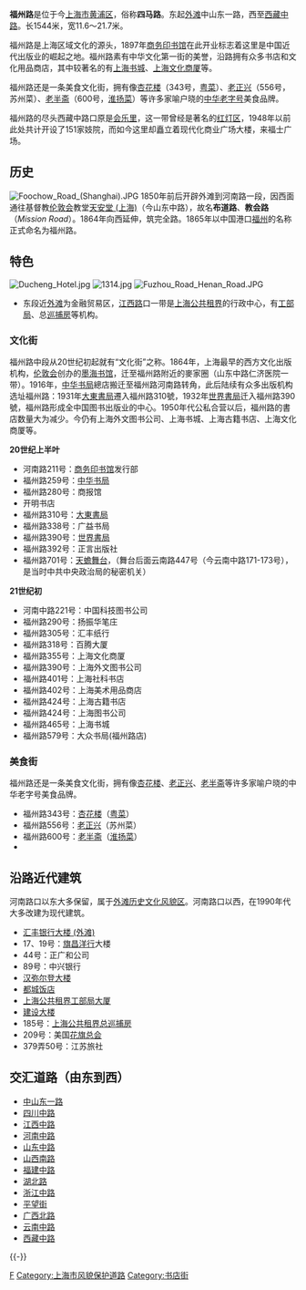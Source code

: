 {{Infobox China Road
|路牌類型 = Shanghai
|中文道路名称=福州路
|走向1=东
|走向2=西
|走向1(E)=E
|道路英文名=Fuzhou Rd. 
|走向2(E)=W
|图片=
|图片说明=
|道路属性= 单行道
|道路总长度= 1.544
|车速限制=
|行车线数量= 4
|所在地区= [[上海市|上海市]][[黄浦区|黄浦区]]
|起点= [[中山东一路|中山东一路]]
|终点= [[西藏中路|西藏中路]]
|路段主要建筑= [[上海书城|上海书城]]
}}
'''福州路'''是位于今[[上海市|上海市]][[黄浦区|黄浦区]]，俗称'''四马路'''。东起[[外滩|外滩]]中山东一路，西至[[西藏中路|西藏中路]]。长1544米，宽11.6～21.7米。

福州路是上海区域文化的源头，1897年[[商务印书馆|商务印书馆]]在此开业标志着这里是中国近代出版业的崛起之地。福州路素有中华文化第一街的美誉，沿路拥有众多书店和文化用品商店，其中较著名的有[[上海书城|上海书城]]、[[上海文化商厦|上海文化商厦]]等。

福州路还是一条美食文化街，拥有像[[杏花楼食品餐饮股份有限公司|杏花楼]]（343号，[[粤菜|粤菜]]）、[[老正兴|老正兴]]（556号，苏州菜）、[[老半斋|老半斋]]（600号，[[淮扬菜|淮扬菜]]）等许多家喻户晓的[[中华老字号|中华老字号]]美食品牌。

福州路的尽头西藏中路口原是[[会乐里|会乐里]]，这一带曾经是著名的[[红灯区|红灯区]]，1948年以前此处共计开设了151家妓院，而如今这里却矗立着现代化商业广场大楼，来福士广场。

== 历史 ==
[[File:Foochow_Road_(Shanghai).JPG|thumb]]
1850年前后开辟外滩到河南路一段，因西面通往基督教[[伦敦会|伦敦会]]教堂[[天安堂_(上海)|天安堂 (上海)]]（今山东中路），故名'''布道路'''、'''教会路'''（''Mission Road''）。1864年向西延伸，筑完全路。1865年以中国港口[[福州|福州]]的名称正式命名为福州路。
      
== 特色 ==
[[File:Ducheng_Hotel.jpg|thumb]]
[[File:1314.jpg|thumb]]
[[File:Fuzhou_Road_Henan_Road.JPG|right]]

*东段近[[外滩|外滩]]为金融贸易区，[[江西路|江西路]]口一带是[[上海公共租界|上海公共租界]]的行政中心，有[[工部局|工部局]]、总[[巡捕房|巡捕房]]等机构。

=== 文化街 ===
福州路中段从20世纪初起就有“文化街”之称。1864年，上海最早的西方文化出版机构，[[伦敦会|伦敦会]]创办的[[墨海书馆|墨海书馆]]，迁至福州路附近的麥家圈（山东中路仁济医院一带）。1916年，[[中华书局|中华书局]]總店搬迁至福州路河南路转角，此后陆续有众多出版机构选址福州路：1931年[[大東書局|大東書局]]遷入福州路310號，1932年[[世界書局|世界書局]]迁入福州路390號，福州路形成全中国图书出版业的中心。1950年代公私合营以后，福州路的書店数量大为减少。今仍有上海外文图书公司、上海书城、上海古籍书店、上海文化商厦等。

'''20世纪上半叶'''
*河南路211号：[[商务印书馆|商务印书馆]]发行部
*福州路259号：[[中华书局|中华书局]]
*福州路280号：商报馆
*开明书店
*福州路310号：[[大東書局|大東書局]]
*福州路338号：广益书局
*福州路390号：[[世界書局|世界書局]]
*福州路392号：正言出版社
*福州路701号：[[天蟾舞台|天蟾舞台]]，（舞台后面云南路447号（今云南中路171-173号），是当时中共中央政治局的秘密机关）

'''21世纪初'''
*河南中路221号：中国科技图书公司
*福州路290号：扬振华笔庄
*福州路305号：汇丰纸行
*福州路318号：百腾大厦
*福州路355号：上海文化商厦
*福州路390号：上海外文图书公司
*福州路401号：上海社科书店
*福州路402号：上海美术用品商店
*福州路424号：上海古籍书店
*福州路424号：上海图书公司
*福州路465号：上海书城
*福州路579号：大众书局(福州路店)

=== 美食街 ===
福州路还是一条美食文化街，拥有像[[杏花楼|杏花楼]]、[[老正兴|老正兴]]、[[老半斋|老半斋]]等许多家喻户晓的中华老字号美食品牌。

*福州路343号：[[杏花楼|杏花楼]]（[[粤菜|粤菜]]）
*福州路556号：[[老正兴|老正兴]]（苏州菜）
*福州路600号：[[老半斋|老半斋]]（[[淮扬菜|淮扬菜]]）
*

== 沿路近代建筑 ==
河南路口以东大多保留，属于[[外滩历史文化风貌区|外滩历史文化风貌区]]。河南路口以西，在1990年代大多改建为现代建筑。
*[[汇丰银行大楼_(外滩)|汇丰银行大楼 (外滩)]]
*17、19号：[[旗昌洋行|旗昌洋行]]大楼
*44号：正广和公司  
*89号：中兴银行    
*[[汉弥尔登大楼|汉弥尔登大楼]]
*[[都城饭店|都城饭店]]
*[[上海公共租界工部局大厦|上海公共租界工部局大厦]]  
*[[建设大楼|建设大楼]]         
*185号：[[上海公共租界总巡捕房|上海公共租界总巡捕房]]              
*209号：美国[[花旗总会|花旗总会]] 
*379弄50号：江苏旅社

==交汇道路（由东到西）==
*[[外滩|中山东一路]]
*[[四川中路_(上海)|四川中路]]
*[[江西中路|江西中路]]
*[[河南中路|河南中路]]
*[[山东中路|山东中路]]
*[[山西南路|山西南路]]
*[[福建中路|福建中路]]
*[[湖北路_(上海)|湖北路]]
*[[浙江中路|浙江中路]]
*[[平望街|平望街]]
*[[广西北路|广西北路]]
*[[云南中路|云南中路]]
*[[西藏中路|西藏中路]]

{{-}}
{{上海人民广场}}

[[Category:黄浦区街道|F]]
[[Category:上海市风貌保护道路|Category:上海市风貌保护道路]]
[[Category:书店街|Category:书店街]]